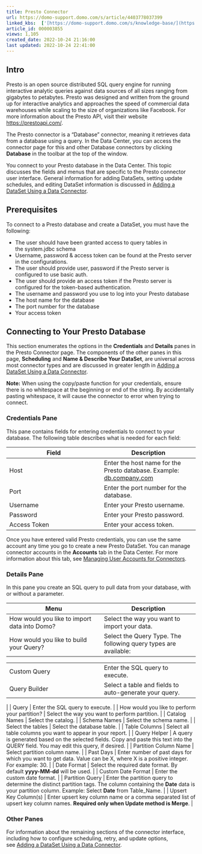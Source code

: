 ```yaml
---
title: Presto Connector
url: https://domo-support.domo.com/s/article/4403778037399
linked_kbs:  ['[https://domo-support.domo.com/s/knowledge-base/](https://domo-support.domo.com/s/knowledge-base/)', '[https://domo-support.domo.com/s/](https://domo-support.domo.com/s/)', '[https://domo-support.domo.com/s/topic/0TO5w000000ZammGAC](https://domo-support.domo.com/s/topic/0TO5w000000ZammGAC)', '[https://domo-support.domo.com/s/topic/0TO5w000000ZanLGAS](https://domo-support.domo.com/s/topic/0TO5w000000ZanLGAS)', '[https://domo-support.domo.com/s/topic/0TO5w000000ZaojGAC](https://domo-support.domo.com/s/topic/0TO5w000000ZaojGAC)', '[https://domo-support.domo.com/s/article/360042926274](https://domo-support.domo.com/s/article/360042926274)', '[https://domo-support.domo.com/s/article/360042926054](https://domo-support.domo.com/s/article/360042926054)', '[https://domo-support.domo.com/s/article/4403778037399](https://domo-support.domo.com/s/article/4403778037399)', '[https://domo-support.domo.com/s/topic/0TO5w000000ZaojGAC/database-connectors](https://domo-support.domo.com/s/topic/0TO5w000000ZaojGAC/database-connectors)', '[https://domo-support.domo.com/s/article/360043429933](https://domo-support.domo.com/s/article/360043429933)', '[https://domo-support.domo.com/s/article/360043429953](https://domo-support.domo.com/s/article/360043429953)', '[https://domo-support.domo.com/s/article/360042925494](https://domo-support.domo.com/s/article/360042925494)', '[https://domo-support.domo.com/s/article/4408174643607](https://domo-support.domo.com/s/article/4408174643607)', '[https://domo-support.domo.com/s/article/360043429913](https://domo-support.domo.com/s/article/360043429913)', '[https://domo-support.domo.com/s/login/](https://domo-support.domo.com/s/login/)']
article_id: 000003855
views: 1,105
created_date: 2022-10-24 21:16:00
last updated: 2022-10-24 22:41:00
---
```




Intro
-----


Presto is an open source distributed SQL query engine for running interactive analytic queries against data sources of all sizes ranging from gigabytes to petabytes. Presto was designed and written from the ground up for interactive analytics and approaches the speed of commercial data warehouses while scaling to the size of organizations like Facebook. For more information about the Presto API, visit their website <https://prestoapi.com/>.


The Presto connector is a "Database" connector, meaning it retrieves data from a database using a query. In the Data Center, you can access the connector page for this and other Database connectors by clicking **Database** in the toolbar at the top of the window.


You connect to your Presto database in the Data Center. This topic discusses the fields and menus that are specific to the Presto connector user interface. General information for adding DataSets, setting update schedules, and editing DataSet information is discussed in [Adding a DataSet Using a Data Connector](/s/article/360042926274 "Adding a DataSet Using a Data Connector").





Prerequisites
-------------


To connect to a Presto database and create a DataSet, you must have the following:


* The user should have been granted access to query tables in the system.jdbc schema
* Username, password & access token can be found at the Presto server in the configurations.
* The user should provide user, password if the Presto server is configured to use basic auth.
* The user should provide an access token if the Presto server is configured for the token-based authentication.
* The username and password you use to log into your Presto database
* The host name for the database
* The port number for the database
* Your access token


Connecting to Your Presto Database
----------------------------------


This section enumerates the options in the **Credentials** and **Details** panes in the Presto Connector page. The components of the other panes in this page, **Scheduling** and **Name & Describe Your DataSet**, are universal across most connector types and are discussed in greater length in [Adding a DataSet Using a Data Connector](/s/article/360042926274 "Adding a DataSet Using a Data Connector").




 

**Note:** When using the copy/paste function for your credentials, ensure there is no whitespace at the beginning or end of the string. By accidentally pasting whitespace, it will cause the connector to error when trying to connect.



### Credentials Pane


This pane contains fields for entering credentials to connect to your database. The following table describes what is needed for each field:  




| Field | Description |
| --- | --- |
| Host | Enter the host name for the Presto database. Example: [db.company.com](http://db.company.com) |
| Port | Enter the port number for the database. |
| Username | Enter your Presto username. |
| Password | Enter your Presto password. |
| Access Token | Enter your access token. |


Once you have entered valid Presto credentials, you can use the same account any time you go to create a new Presto DataSet. You can manage connector accounts in the **Accounts** tab in the Data Center. For more information about this tab, see [Managing User Accounts for Connectors](/s/article/360042926054 "Managing User Accounts for Connectors").


### Details Pane


In this pane you create an SQL query to pull data from your database, with or without a parameter.




| Menu | Description |
| --- | --- |
| How would you like to import data into Domo? | Select the way you want to import your data. |
| How would you like to build your Query? | Select the Query Type. The following query types are available:

|  |  |
| --- | --- |
| Custom Query | Enter the SQL query to execute. |
| Query Builder | Select a table and fields to auto-generate your query. |

 |
| Query | Enter the SQL query to execute. |
| How would you like to perform your partition? | Select the way you want to perform partition. |
| Catalog Names | Select the catalog. |
| Schema Names | Select the schema name. |
| Select the tables | Select the database table. |
| Table Columns | Select all table columns you want to appear in your report. |
| Query Helper | A query is generated based on the selected fields. Copy and paste this text into the QUERY field. You may edit this query, if desired. |
| Partition Column Name | Select partition column name. |
| Past Days | Enter number of past days for which you want to get data. Value can be X, where X is a positive integer. For example: 30. |
| Date Format | Select the required date format. By default **yyyy-MM-dd** will be used. |
| Custom Date Format | Enter the custom date format. |
| Partition Query | Enter the partition query to determine the distinct partition tags. The column containing the **Date** data is your partition column. 
Example: Select **Date** from Table\_Name. |
| Upsert Key Column(s) | Enter upsert key column name or a comma separated list of upsert key column names. **Required only when Update method is Merge**. |


### Other Panes


For information about the remaining sections of the connector interface, including how to configure scheduling, retry, and update options, see [Adding a DataSet Using a Data Connector](/s/article/360042926274).


